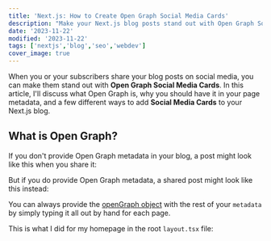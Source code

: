 ```yaml
---
title: 'Next.js: How to Create Open Graph Social Media Cards'
description: "Make your Next.js blog posts stand out with Open Graph Social Media Cards."
date: '2023-11-22'
modified: '2023-11-22'
tags: ['nextjs','blog','seo','webdev']
cover_image: true
---
```


When you or your subscribers share your blog posts on social media, you can make them stand out with **Open Graph Social Media Cards**. In this article, I'll discuss what Open Graph is, why you should have it in your page metadata, and a few different ways to add **Social Media Cards** to your Next.js blog. 

## What is Open Graph? 
  
If you don't provide Open Graph metadata in your blog, a post might look like this when you share it:

<CustomImage src="https://raw.githubusercontent.com/keller007/blogposts/main/images/tweet-without-open-graph.jpg" alt="Tweet without Open Graph metadata" width={400} height={269} />

But if you do provide Open Graph metadata, a shared post might look like this instead: 
 

You can always provide the [openGraph object](https://nextjs.org/docs/app/api-reference/functions/generate-metadata#opengraph) with the rest of your `metadata` by simply typing it all out by hand for each page. 

This is what I did for my homepage in the root `layout.tsx` file:
 
